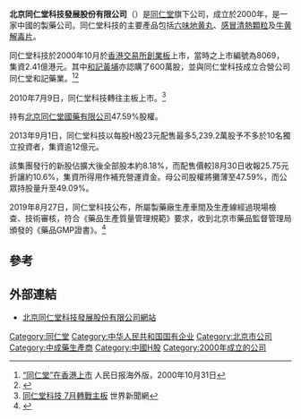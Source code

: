 {{Coord|39.803095|116.5173912|type:landmark_region:CN-11_source:GoogleMaps|display=title}}
{{Infobox company
| name = 北京同仁堂科技发展股份有限公
| name_en = Tong Ren Tang Technologies Co. Ltd.
| logo = Tong Ren Tang.png
| image =          
| image_size =
| image_caption =
| type = 其他股份有限公司（上市）
| industry = 科技推广和应用服务业
| traded_as = {{hkex|01666}}
| local_code_name= CN
| local_code = 91110000722600841J
| foundation = {{Start date and age|2000|3|22}}<br/>{{PRC}}[[北京市|北京市]]
| location = {{PRC}}[[北京市|北京市]][[大兴区|大兴区]][[北京经济技术开发区|北京经济技术开发区]]同济北路16号
| area_served = {{中国大陆}}<br/>{{HKG}}
| key_people = 
| products = 
| revenue = {{down}}44.76亿元人民币
| equity = {{up}}74.15亿元人民币
| operating_income = {{down}}9.24亿元人民币
| net_income = {{down}}7.41亿
| net_income_year = 2019
| assets = {{up}}104.70亿元人民币
| num_employees = 3870
| num_employees_year = 2020
| market_value = 63.14亿元人民币
| P/E_ratio = 19.210
| earnings_per_share = {{up}}0.33元人民币
| net_asset_value = {{up}}4.32元人民币
| accounting_period = 12月31日
| homepage = 
}}
'''北京同仁堂科技發展股份有限公司'''（{{hkex|01666}}）是[[同仁堂|同仁堂]]旗下公司，成立於2000年，是一家中國的製藥公司。同仁堂科技的主要產品包括[[六味地黄丸|六味地黄丸]]、[[感冒清熱顆粒|感冒清熱顆粒]]及[[牛黄解毒片|牛黄解毒片]]。

同仁堂科技於2000年10月於[[香港交易所|香港交易所]][[香港創業板|創業板]]上市，當時之上市編號為8069，集資2.41億港元。其中[[和記黃埔|和記黃埔]]亦認購了600萬股，並與同仁堂科技成立合營公司同仁堂和記藥業。<ref>[http://www.people.com.cn/GB/paper39/1822/293519.html “同仁堂”在香港上市] {{Wayback|url=http://www.people.com.cn/GB/paper39/1822/293519.html |date=20160304052335 }} 人民日报海外版，2000年10月31日</ref><ref>{{Cite web |url=http://www.hhcl.com.cn/aboutus16.html |title=企业介绍 和黄健宝保健品有限公司 |accessdate=2010-11-27 |archive-date=2010-08-10 |archive-url=https://web.archive.org/web/20100810024524/http://www.hhcl.com.cn/aboutus16.html |dead-url=yes }}</ref>

2010年7月9日，同仁堂科技轉往主板上市。<ref>[http://www.worldjournal.com/view/full_finance/7996530/article-%E5%90%8C%E4%BB%81%E5%A0%82%E7%A7%91%E6%8A%80-7%E6%9C%88%E8%BD%89%E6%88%B0%E4%B8%BB%E6%9D%BF?instance=fn_bull 同仁堂科技 7月轉戰主板]{{dead link|date=2017年12月 |bot=InternetArchiveBot |fix-attempted=yes }} 世界新聞網</ref>

持有[[北京同仁堂國藥有限公司|北京同仁堂國藥有限公司]]47.59%股權。

2013年9月1日，同仁堂科技以每股H股23元配售最多5,239.2萬股予不多於10名獨立投資者，集資逾12億元。

該集團發行的新股佔擴大後全部股本約8.18%，而配售價較]8月30日收報25.75元折讓約10.6%，集資所得用作補充營運資金。母公司股權將攤薄至47.59%，而公眾持股量升至49.09%。

2019年8月27日，同仁堂科技公布，所屬製藥廠生產車間及生產線經過現場檢查、技術審核，符合《藥品生產質量管理規範》要求，收到北京市藥品監督管理局頒發的《藥品GMP證書》。<ref>{{Cite web|title=同仁堂科技製藥廠獲北京市藥監局頒發《藥品ＧＭＰ證書》 - 經濟通 ET Net|url=http://www.etnet.com.hk/www/tc/news/categorized_news_detail.php?newsid=ETN290827572&page=4&category=company|accessdate=2019-08-28|work=www.etnet.com.hk}}</ref>

==參考==
{{reflist}}

==外部連結==
*[http://www.tongrentangkj.com/ 北京同仁堂科技發展股份有限公司網站] {{Wayback|url=http://www.tongrentangkj.com/ |date=20210224182141 }}

[[Category:同仁堂|Category:同仁堂]]
[[Category:中华人民共和国国有企业|Category:中华人民共和国国有企业]]
[[Category:北京市公司|Category:北京市公司]]
[[Category:中成藥生產商|Category:中成藥生產商]]
[[Category:中國H股|Category:中國H股]]
[[Category:2000年成立的公司|Category:2000年成立的公司]]